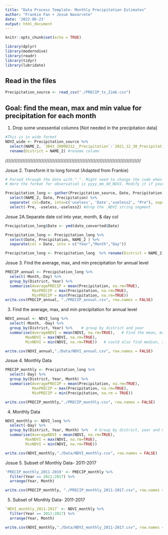 ```yaml
---
title: "Data Process Template- Monthly Precipitation Estimates"
author: "Frankie Fan + Josue Navarrete"
date: '2022-06-23'
output: html_document
---
```


```r
knitr::opts_chunk$set(echo = TRUE)
```

```r
library(dplyr)
library(moderndive)
library(readr)
library(tidyr)
library(lubridate)
```
## Read in the files
```r
Precipitation_source <- read_csv("./PRECIP_ts_Zimb.csv")

```


## Goal: find the mean, max and min value for precipitation for each month

1. Drop some unessential columns [Not needed in the precipitation data]
```r
#This is in wide format
NDVI_wide <- Precipitation_source %>% 
  select(NAME_2, `3B43_20000312__Precipitation`:`2021_12_30_Precipitation`) %>% #select needed columns--Districts and observations
  rename(District = NAME_2) #rename column
```



////////////////////////////////////////////////////////////////////////////////////// 

Josue 2. Transform it to long format (Adapted from Frankie)
```r
# Parsed through the date with "_". Might need to change the code when it comes with different format
# Here the format for observation is yyyy_mm_dd_NDVI. Modify it if your observation comes with a different format.

Precipitation_long <- gather(Precipitation_source, Date, Precipitation, `3B43_20000301_7A_precipitation`:`3B43_20191201_7_precipitation`) %>% 
  select(NAME_2, Date, Precipitation) %>% 
  separate( col=Date, into=c('useless', 'Date','useless2', "Pre"), sep='_') %>% 
  select(-Pre, -useless,-useless2) #drop the _NDVI string segment

```


Josue 2A.Separate date col into year, month, & day col

```r
Precipitation_long$Date <- ymd(date_converted$Date)

Precipitation_long <- Precipitation_long %>% 
  select(Date, Precipitation, NAME_2 ) %>% 
  separate(col = Date, into = c("Year","Month","Day"))

Precipitation_long <- Precipitation_long  %>% rename(District = NAME_2)

```

Josue 3. Find the average, max, and min precipitation for annual level  
```r
PRECIP_annual <- Precipitation_long %>%
  select(-Month,-Day) %>% 
  group_by(District, Year) %>% 
  summarise(AveragePRECIP = mean(Precipitation, na.rm=TRUE),
            MaxPRECIP = max(Precipitation, na.rm=TRUE),
            MinPRECIP = min(Precipitation, na.rm=TRUE))
write.csv(PRECIP_annual, "./PRECIP_annual.csv", row.names = FALSE)

```


3. Find the average, max, and min precipitation for annual level
```r
NDVI_annual <- NDVI_long %>% 
  select(-Month, -Day) %>% 
  group_by(District, Year) %>%    # group by district and year
  summarise(AverageNDVI = mean(NDVI, na.rm=TRUE),   # Find the mean, max, min by district
         MaxNDVI = max(NDVI, na.rm=TRUE),
         MinNDVI = min(NDVI, na.rm=TRUE))   # could also find median, standard deviation, z-score if needed

write.csv(NDVI_annual,"./Data/NDVI_annual.csv", row.names = FALSE)


```

Josue 4. Monthly Data
```r
PRECIP_monthly <- Precipitation_long %>% 
  select(-Day) %>% 
  group_by(District, Year, Month) %>% 
  summarise(AveragePRECIP = mean(Precipitation, na.rm=TRUE),
            MaxPRECIP = max(Precipitation, na.rm=TRUE),
            MinPRECIP = min(Precipitation, na.rm = TRUE))

write.csv(PRECIP_monthly,"./PRECIP_monthly.csv", row.names = FALSE)
```

4. Monthly Data
```r
NDVI_monthly <- NDVI_long %>% 
  select(-Day) %>% 
  group_by(District, Year, Month) %>%   # Group by district, year and month
  summarise(AverageNDVI = mean(NDVI, na.rm=TRUE),   
         MaxNDVI = max(NDVI, na.rm=TRUE),
         MinNDVI = min(NDVI, na.rm=TRUE))

write.csv(NDVI_monthly,"./Data/NDVI_monthly.csv", row.names = FALSE)

```

Josue 5. Subset of Monthly Data- 2011-2017
```r
'PRECIP_monthly_2011-2019' <- PRECIP_monthly %>% 
  filter(Year == 2011:2017) %>% 
  arrange(Year, Month)

write.csv(PRECIP_monthly, "./PRECIP_monthly_2011-2017.csv", row.names = FALSE)
```




5. Subset of Monthly Data- 2011-2017
```r
`NDVI_monthly_2011-2017` <- NDVI_monthly %>% 
  filter(Year == 2011:2017) %>% 
  arrange(Year, Month)

write.csv(NDVI_monthly,"./Data/NDVI_monthly_2011-2017.csv", row.names = FALSE)
```

